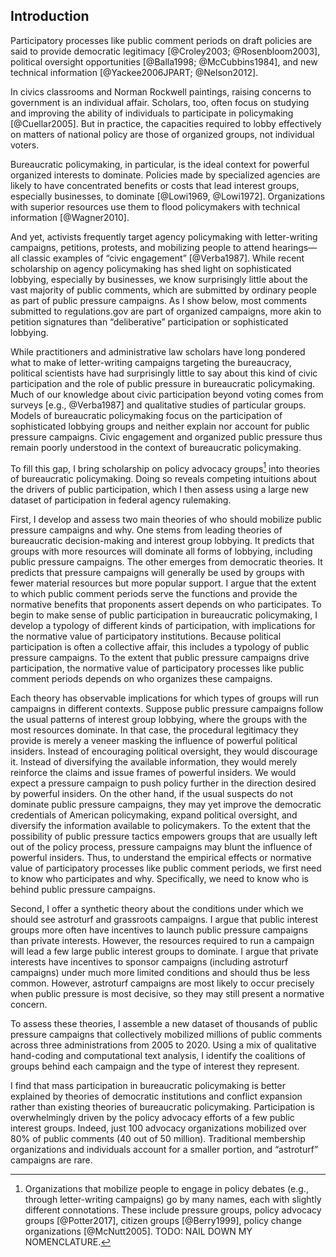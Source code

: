 ## Introduction {#why-intro}

Participatory processes like public comment periods on draft policies are said to provide democratic legitimacy [@Croley2003; @Rosenbloom2003], political oversight opportunities [@Balla1998; @McCubbins1984],  and new technical information [@Yackee2006JPART; @Nelson2012]. 

In civics classrooms and Norman Rockwell paintings, raising concerns to government is an individual affair. Scholars, too, often focus on studying and improving the ability of individuals to participate in policymaking [@Cuellar2005]. But in practice, the capacities required to lobby effectively on matters of national policy are those of organized groups, not individual voters.

<!--PUZZLE-->
Bureaucratic policymaking, in particular, is the ideal context for powerful organized interests to dominate. Policies made by specialized agencies are likely to have concentrated benefits or costs that lead interest groups, especially businesses, to dominate [@Lowi1969, @Lowi1972].  Organizations with superior resources use them to flood policymakers with technical information [@Wagner2010].

And yet, activists frequently target agency policymaking with letter-writing campaigns, petitions, protests,
and mobilizing people to attend hearings---all classic examples of "civic engagement" [@Verba1987]. While recent scholarship on agency policymaking has shed light on sophisticated lobbying, especially by businesses, we know surprisingly little about the vast majority of public comments, which are submitted by ordinary people as part of public pressure campaigns. As I show below, most comments submitted to regulations.gov are part of organized campaigns, more akin to petition signatures than "deliberative" participation or sophisticated lobbying.


While practitioners and administrative law scholars have long pondered
what to make of letter-writing campaigns targeting the bureaucracy, political scientists have had
surprisingly little to say about this kind of civic participation and the role of public pressure in bureaucratic policymaking. Much of our knowledge about civic participation beyond voting comes from surveys [e.g., @Verba1987] and qualitative studies of particular groups. 
Models of bureaucratic policymaking focus on the participation of sophisticated lobbying groups and neither explain nor account for public pressure campaigns.
Civic engagement and organized public pressure thus remain poorly understood in the context of bureaucratic policymaking. 

To fill this gap, I bring scholarship on policy advocacy groups^[Organizations that mobilize people to engage in policy debates (e.g., through letter-writing campaigns) go by many names, each with slightly different connotations. These include pressure groups, policy advocacy groups [@Potter2017], citizen groups [@Berry1999], policy change organizations [@McNutt2005]. TODO: NAIL DOWN MY NOMENCLATURE.] into theories of bureaucratic policymaking. Doing so reveals competing intuitions about the drivers of public participation, which I then assess using a large new dataset of participation in federal agency rulemaking. 

First, I develop and assess two main theories of who should mobilize public pressure campaigns and why.  One stems from leading theories of bureaucratic decision-making and interest group lobbying. It predicts that groups with more resources will dominate all forms of lobbying, including public pressure campaigns. The other emerges from democratic theories. It predicts that pressure campaigns will generally be used by groups with fewer material resources but more popular support. <!--Schattschneider1975 Kollman1998--> I argue that the extent to which public comment periods serve the functions and provide the normative benefits that proponents assert depends on who participates. To begin to make sense of public participation in bureaucratic policymaking, I develop a typology of different kinds of participation, with implications for the normative value of participatory institutions. Because political participation is often a collective affair, this includes a typology of public pressure campaigns. To the extent that public pressure campaigns drive participation, the normative value of participatory processes like public comment periods depends on who organizes these campaigns. 

Each theory has observable implications for which types of groups will run campaigns in different contexts. Suppose public pressure campaigns follow the usual patterns of interest group lobbying, where the groups with the most resources dominate. In that case, the procedural legitimacy they provide is merely a veneer masking the influence of powerful political insiders. Instead of encouraging political oversight, they would discourage it. Instead of diversifying the available information, they would merely reinforce the claims and issue frames of powerful insiders. We would expect a pressure campaign to push policy further in the direction desired by powerful insiders.
On the other hand, if the usual suspects do not dominate public pressure campaigns, they may yet improve the democratic credentials of American policymaking, expand political oversight, and diversify the information available to policymakers. To the extent that the possibility of public pressure tactics empowers groups that are usually left out of the policy process, pressure campaigns may blunt the influence of powerful insiders.
Thus, to understand the empirical effects or normative value of participatory processes like public comment periods, we first need to know who participates and why. Specifically, we need to know who is behind public pressure campaigns.

Second, I offer a synthetic theory about the conditions under which we should see astroturf and grassroots campaigns. I argue that public interest groups more often have incentives to launch public pressure campaigns than private interests. However, the resources required to run a campaign will lead a few large public interest groups to dominate. I argue that private interests have incentives to sponsor campaigns (including astroturf campaigns) under much more limited conditions and should thus be less common. However, astroturf campaigns are most likely to occur precisely when public pressure is most decisive, so they may still present a normative concern. 

To assess these theories, I assemble a new dataset of thousands of public pressure campaigns that collectively mobilized millions of public comments across three administrations from 2005 to 2020. Using a mix of qualitative hand-coding and computational text analysis, I identify the coalitions of groups behind each campaign and the type of interest they represent. 

I find that mass participation in bureaucratic policymaking is better explained by theories of democratic institutions and conflict expansion rather than existing theories of bureaucratic policymaking. Participation is overwhelmingly driven by the policy advocacy efforts of a few public interest groups. Indeed, just 100 advocacy organizations mobilized over 80% of public comments (40 out of 50 million). Traditional membership organizations and individuals account for a smaller portion, and "astroturf" campaigns are rare.  

<!--broaden public participation, political oversight, and relevant information--and their ultimate impact on policy depends on who organizes them. If 
<!--Observers often ask how effective public pressure campaigns are. From a political science perspective, the question is 
Increasing civic engagement, oversight, and information,-->

